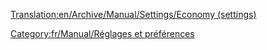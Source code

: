 [[Translation:en/Archive/Manual/Settings/Economy (settings)]]


{{fr/Amorce}}
<!-- 
Fixe la condition économique pour une nouvelle carte.<br><br>
0 = stable - changements plus faibles et plus fréquents<br>
1 = fluctuante {par défaut} - changements plus importants et moins fréquents<br>

<pre>
[difficulty]
economy = 0
</pre>

'''Options valides:''' [ 0 | 1 ]

'''Par défaut:''' 1

-->

[[Category:fr/Manual/Réglages et préférences]]